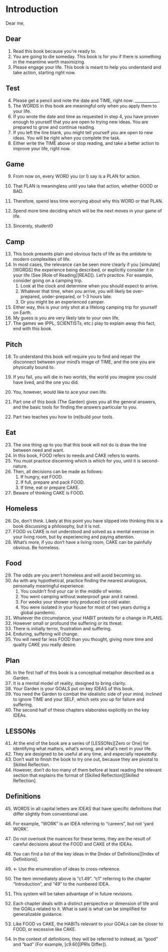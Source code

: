 
# Introduction

Dear me, 

## Dear
1.	Read this book because you're ready to.
2.	You are going to die someday. This book is for you if there is something in the 
meantime worth maximizing.
3.	Please engage your life. 
This book is meant to help you understand and take action, starting right now.

## Test
4.	Please get a pencil and note the date and TIME, right now: ____________. 
5.	The WORDS in this book are meaningful only when you apply them to your life.
6.	If you wrote the date and time as requested in step 4, you have proven enough to yourself that you are open to trying 
new ideas. You are prepared to grow and continue reading.
7.	If you left the line blank, you might tell yourself you are open to new ideas. You 
will be right when you complete the task. 
8.	Either write the TIME above or stop reading, and take a better action to improve 
your life, right now.

## Game
9.	From now on, every WORD you (or I) say is a PLAN for action.
10. That PLAN is meaningless until you take that action, whether GOOD or BAD. 
11.	Therefore, spend less time worrying about why this WORD or that PLAN.
12. Spend more time deciding which will be the next moves in your game of life. 

13. Sincerely, student0


## Camp  

13.	This book presents plain and obvious facts of life as the antidote to modern complexities of life.
14.	In  most cases, the relevance can be seen more clearly if you [simulate][WORDS] the experience being described, or explicitly consider it in your life (See [Role of Reading][READ]). Let's practice. For example, consider going on a camping trip. 
    1. Look at the clock and determine when you should expect to arrive. 
    2. Whatever that time, when you arrive, you will likely be over- prepared, under-prepared, or 1-3 hours late.
    3. Or you might be an experienced camper.
15. Either way, this is your only shot at a lifelong camping trip for yourself on Earth. 
16. My guess is you are very likely late to your own life. 
17. The games we (PPL, SCIENTISTs, etc.) play to explain away this fact, end with this book.

## Pitch
18.	To understand this book will require you to find and repair the disconnect between your mind's image of TIME, and the one you are physically bound to. 
19.	If you fail, you will die in two worlds, the world you imagine you could have 
lived, and the one you did. 

20. You, however, would like to ace your own life.
21. Part one of this book (The Garden) gives you all the general answers, and the basic tools for finding the answers particular to you.
22. Part two teaches you how to (re)build your tools.

## Eat
23. The one thing up to you that this book will not do is draw the line between need and want.
22.	In this book, FOOD refers to needs and CAKE refers to wants.
23. You must practice discerning which is which for you, until it is second-nature.
24. Then, all decisions can be made as follows: 
    1. If hungry, eat FOOD.
    2. If full, prepare and pack FOOD.
    3. If time, eat or prepare CAKE.
25. Beware of thinking CAKE is FOOD.

## Homeless  

26. Do, don't think. Likely at this point you have slipped into thinking this is a book discussing a philosophy, but it is not. 
27. FOOD vs CAKE is not understood and solved as a mental exercise in your living room, but by experiencing and paying attention. 
28. What's more, if you don't have a living room, CAKE can be painfully obvious. Be homeless.

## Food
29.	The odds are you aren't homeless and will avoid becoming so.
30. As with any hypothetical, practice finding the nearest analogous, personally meaningful experience: 
    1. You couldn't find your car in the middle of winter. 
    2. You went camping without waterproof gear and it rained. 
    3. For weeks your shower only produced ice cold water.
    4. You were isolated in your house for most of two years during a global pandemic. 

31.	Whatever the circumstance, your HABIT protests for a change in PLANS.
32.	However small or profound the suffering or its threat:
33. There is initially terror, frustration and suffering. 
34. Enduring, suffering will change.
35. You will need far less FOOD than you thought, giving more time and quality CAKE you really desire.


## Plan
36.	In the first half of this book is a conceptual metaphor described as a Garden. 
37.	It is a mental model of reality, designed to bring clarity. 
38.	Your Garden is your GOALS put on key IDEAS of this book.
39.	You need the Garden to combat the idealistic side of your mind, inclined to ignore TIME and your SELF, which sets you up for failure and suffering.
40.	The second half of these chapters elaborates explicitly on the key IDEAs.

## LESSONs
41. At the end of the book are a series of [LESSONs][Zero or One] for identifying what matters, what's wrong, and what's next in your life.
42. They are designed to be useful at any time, and especially repeatedly.
43. Don't wait to finish the book to try one out, because they are pivotal to Skilled Reflection.
44. However, don't do too many of them before at least reading the relevant section that explains the format of [Skilled Reflection][Skilled Reflection].

## Definitions  

45.	WORDS in all capital letters are IDEAS that have specific definitions that differ 
slightly from conventional use. 
46.	For example, "WORK" is an IDEA referring to "careers", but not 'yard WORK'. 
47.	Do not overlook the nuances for these terms, they are the result of careful decisions about the FOOD and CAKE of the IDEAs.
48. You can find a list of the key ideas in the [Index of Definitions][Index of Definitions]. 

49.	<- Use the enumeration of ideas to cross-reference.
50. The item immediately above is "c1.49". "c1" referring to the chapter "Introduction", and "49" to the numbered IDEA.
51.	This system will be taken advantage of in future revisions.
52. Each chapter deals with a distinct perspective or dimension of life and the GOALs related to it. What is said is what can be simplified for generalizable guidance. 
53. Like FOOD vs CAKE, the HABITs relevant to your GOALs can be closer to FOOD, or excessive like CAKE.
54. In the context of definitions, they will be referred to instead, as "good" and "bad" (For example, [c9.60][PRIs Differ]).
